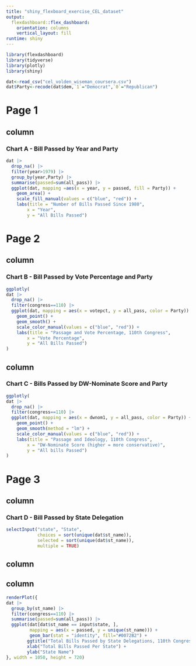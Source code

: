 ---
title: "shiny_flexboard_exercise_CEL_dataset"
output: 
  flexdashboard::flex_dashboard:
    orientation: columns
    vertical_layout: fill
runtime: shiny
---

```{r setup, message=FALSE, include=FALSE}
library(flexdashboard)
library(tidyverse)
library(plotly)
library(shiny)

dat<-read_csv("cel_volden_wiseman_coursera.csv")
dat$Party<-recode(dat$dem,`1`="Democrat",`0`="Republican")
```

Page 1
======

column
------
### Chart A - Bill Passed by Year and Party

```{r pass_year_party, echo=FALSE, fig.cap="Figure 1. Number of bill passed since 1980 by party (democrat or republican)." }
dat |>
  drop_na() |>
  filter(year>1979) |> 
  group_by(year,Party) |> 
  summarise(passed=sum(all_pass)) |>
  ggplot(dat, mapping =aes(x = year, y = passed, fill = Party)) +
    geom_area() +
    scale_fill_manual(values = c("blue", "red")) +
    labs(title = "Number of Bills Passed Since 1980",
        x = "Year",
        y = "All Bills Passed")
```

Page 2
========

column
--------
### Chart B - Bill Passed by Vote Percentage and Party

```{r passage_votePct, echo=FALSE}
ggplotly(
dat |>
  drop_na() |>
  filter(congress==110) |>
  ggplot(dat, mapping = aes(x = votepct, y = all_pass, color = Party)) +
    geom_point() +
    geom_smooth() +
    scale_color_manual(values = c("blue", "red")) +
    labs(title = "Passage and Vote Percentage, 110th Congress",
        x = "Vote Percentage",
        y = "All Bills Passed")
)
```

column
---------
### Chart C - Bills Passed by DW-Nominate Score and Party

```{r pass_ideology, echo=FALSE}
ggplotly(
dat |>
  drop_na() |>
  filter(congress==110) |>
  ggplot(dat, mapping = aes(x = dwnom1, y = all_pass, color = Party)) +
    geom_point() +
    geom_smooth(method = "lm") +
    scale_color_manual(values = c("blue", "red")) +
    labs(title = "Passage and Ideology, 110th Congress",
        x = "DW-Nominate Score (higher = more conservative)",
        y = "All bills Passed") 
)
```

Page 3
========

column {.sidebar} 
-------------------
### Chart D - Bill Passed by State Delegation

```{r, echo=FALSE}
selectInput("state", "State",
            choices = sort(unique(dat$st_name)),
            selected = sort(unique(dat$st_name)),
            multiple = TRUE)
```

column {data-width=25}
------------------

column
------------------

```{r pass_state, echo=FALSE}
renderPlot({
dat |> 
  group_by(st_name) |>
  filter(congress==110) |>
  summarise(passed=sum(all_pass)) |>
  ggplot(dat[dat$st_name == input$state, ],
         mapping = aes(x = passed, y = unique(st_name))) +
         geom_bar(stat = "identity", fill="#0072B2") + 
        ggtitle("Total Bills Passed by State Delegations, 110th Congress") +
        xlab("Total Bills Passed Per State") +
        ylab("State Name")
}, width = 1050, height = 720)
```


